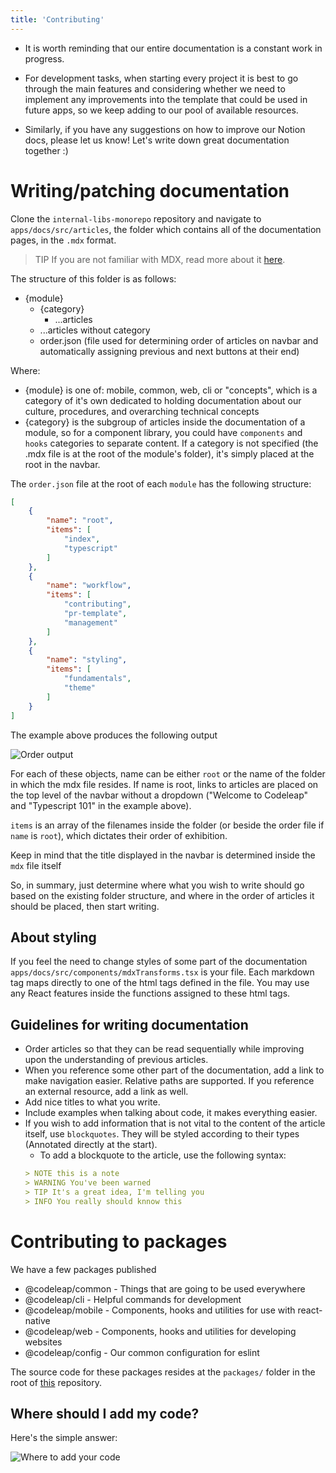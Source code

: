 ```yaml
---
title: 'Contributing'
---
```


- It is worth reminding that our entire documentation is a constant work in progress.

- For development tasks, when starting every project it is best to go through the main features and considering whether we need to implement any improvements into the template that could be used in future apps, so we keep adding to our pool of available resources.

- Similarly, if you have any suggestions on how to improve our Notion docs, please let us know! Let's write down great documentation together :)

# Writing/patching documentation

Clone the `internal-libs-monorepo` repository and navigate to `apps/docs/src/articles`, the folder which contains all of the documentation pages, in the `.mdx` format.

> TIP If you are not familiar with MDX, read more about it [here](https://mdxjs.com/docs/what-is-mdx/).

The structure of this folder is as follows:

- {module}
    - {category}
        - ...articles
    - ...articles without category
    - order.json (file used for determining order of articles on navbar and automatically assigning previous and next buttons at their end)

Where:

- {module} is one of: mobile, common, web, cli or "concepts", which is a category of it's own dedicated to holding documentation about our culture, procedures, and overarching technical concepts
- {category} is the subgroup of articles inside the documentation of a module, so for a component library, you could have `components` and `hooks` categories to separate content. If a category is not specified (the .mdx file is at the root of the module's folder), it's simply placed at the root in the navbar.

The `order.json` file at the root of each `module` has the following structure:
```json
[
    {
        "name": "root",
        "items": [
            "index",
            "typescript"
        ]
    },
    {
        "name": "workflow",
        "items": [
            "contributing",
            "pr-template",
            "management"
        ]
    },
    {
        "name": "styling",
        "items": [
            "fundamentals",
            "theme"
        ]
    }
]
```

The example above produces the following output

![Order output](order_json_output.png)

For each of these objects, name can be either `root` or the name of the folder in which the mdx file resides. If name is root, links to articles are placed on the top level of the navbar without a dropdown ("Welcome to Codeleap" and "Typescript 101" in the example above). 

`items` is an array of the filenames inside the folder (or beside the order file if `name` is `root`), which dictates their order of exhibition.

Keep in mind that the title displayed in the navbar is determined inside the `mdx` file itself

So, in summary, just determine where what you wish to write should go based on the existing folder structure, and where in the order of articles it should be placed, then start writing.

## About styling

If you feel the need to change styles of some part of the documentation `apps/docs/src/components/mdxTransforms.tsx` is your file. Each markdown tag maps directly to one of the html tags defined in the file. You may use any React features inside the functions assigned to these html tags.

## Guidelines for writing documentation

- Order articles so that they can be read sequentially while improving upon the understanding of previous articles.
- When you reference some other part of the documentation, add a link to make navigation easier. Relative paths are supported. If you reference an external resource, add a link as well.
- Add nice titles to what you write.
- Include examples when talking about code, it makes everything easier.
- If you wish to add information that is not vital to the content of the article itself, use `blockquotes`. They will be styled according to their types (Annotated directly at the start).
    - To add a blockquote to the article, use the following syntax: 
    ```markdown
    > NOTE this is a note
    > WARNING You've been warned 
    > TIP It's a great idea, I'm telling you
    > INFO You really should knnow this
    ```

# Contributing to packages

We have a few packages published

- @codeleap/common - Things that are going to be used everywhere
- @codeleap/cli - Helpful commands for development
- @codeleap/mobile - Components, hooks and utilities for use with react-native
- @codeleap/web - Components, hooks and utilities for developing websites
- @codeleap/config - Our common configuration for eslint

The source code for these packages resides at the `packages/` folder in the root of [this](https://github.com/codeleap-uk/internal-libs-monorepo) repository.

## Where should I add my code?

Here's the simple answer:

![Where to add your code](where_to_add_code.png)

